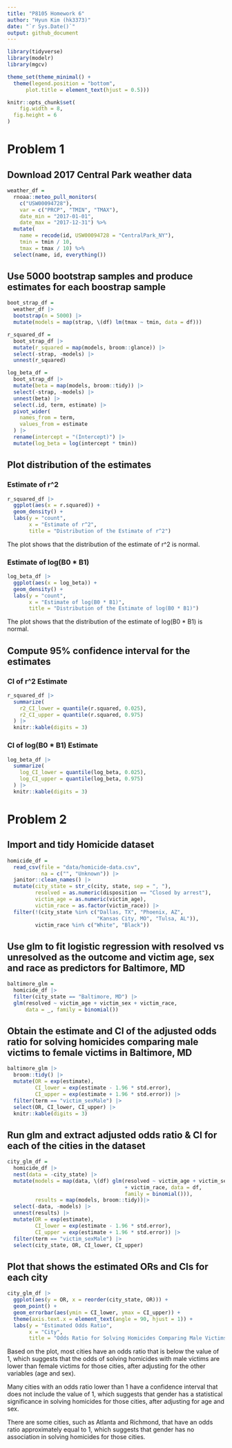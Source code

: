 ```yaml
---
title: "P8105 Homework 6"
author: "Hyun Kim (hk3373)"
date: "`r Sys.Date()`"
output: github_document
---
```


```r
library(tidyverse)
library(modelr)
library(mgcv)

theme_set(theme_minimal() + 
  theme(legend.position = "bottom", 
      plot.title = element_text(hjust = 0.5)))

knitr::opts_chunk$set(
	fig.width = 8, 
  fig.height = 6
)
```

# Problem 1

## Download 2017 Central Park weather data
```r
weather_df = 
  rnoaa::meteo_pull_monitors(
    c("USW00094728"),
    var = c("PRCP", "TMIN", "TMAX"), 
    date_min = "2017-01-01",
    date_max = "2017-12-31") %>%
  mutate(
    name = recode(id, USW00094728 = "CentralPark_NY"),
    tmin = tmin / 10,
    tmax = tmax / 10) %>%
  select(name, id, everything())
```

## Use 5000 bootstrap samples and produce estimates for each boostrap sample
```r
boot_strap_df =
  weather_df |>
  bootstrap(n = 5000) |>
  mutate(models = map(strap, \(df) lm(tmax ~ tmin, data = df)))

r_squared_df =
  boot_strap_df |>
  mutate(r_squared = map(models, broom::glance)) |> 
  select(-strap, -models) |> 
  unnest(r_squared)

log_beta_df = 
  boot_strap_df |>
  mutate(beta = map(models, broom::tidy)) |> 
  select(-strap, -models) |> 
  unnest(beta) |>
  select(.id, term, estimate) |>
  pivot_wider(
    names_from = term,
    values_from = estimate
  ) |>
  rename(intercept = "(Intercept)") |>
  mutate(log_beta = log(intercept * tmin))
```

## Plot distribution of the estimates

### Estimate of r^2
```r
r_squared_df |>
  ggplot(aes(x = r.squared)) +
  geom_density() + 
  labs(y = "count",
       x = "Estimate of r^2",
       title = "Distribution of the Estimate of r^2")
```

The plot shows that the distribution of the estimate of r^2 is normal.

### Estimate of log(B0 * B1)
```r
log_beta_df |>
  ggplot(aes(x = log_beta)) + 
  geom_density() + 
  labs(y = "count",
       x = "Estimate of log(B0 * B1)",
       title = "Distribution of the Estimate of log(B0 * B1)")
```

The plot shows that the distribution of the estimate of log(B0 * B1) is normal.

## Compute 95% confidence interval for the estimates

### CI of r^2 Estimate
```r
r_squared_df |>
  summarize(
    r2_CI_lower = quantile(r.squared, 0.025),
    r2_CI_upper = quantile(r.squared, 0.975)
  ) |>
  knitr::kable(digits = 3)
```

### CI of log(B0 * B1) Estimate
```r
log_beta_df |>
  summarize(
    log_CI_lower = quantile(log_beta, 0.025),
    log_CI_upper = quantile(log_beta, 0.975)
  ) |>
  knitr::kable(digits = 3)
```

# Problem 2

## Import and tidy Homicide dataset
```r
homicide_df = 
  read_csv(file = "data/homicide-data.csv",
           na = c("", "Unknown")) |>
  janitor::clean_names() |>
  mutate(city_state = str_c(city, state, sep = ", "),
         resolved = as.numeric(disposition == "Closed by arrest"),
         victim_age = as.numeric(victim_age), 
         victim_race = as.factor(victim_race)) |>
  filter(!(city_state %in% c("Dallas, TX", "Phoenix, AZ", 
                             "Kansas City, MO", "Tulsa, AL")),
         victim_race %in% c("White", "Black"))
```

## Use glm to fit logistic regression with resolved vs unresolved as the outcome and victim age, sex and race as predictors for Baltimore, MD
```r
baltimore_glm =
  homicide_df |> 
  filter(city_state == "Baltimore, MD") |>
  glm(resolved ~ victim_age + victim_sex + victim_race, 
      data = _, family = binomial())
```

## Obtain the estimate and CI of the adjusted odds ratio for solving homicides comparing male victims to female victims in Baltimore, MD
```r
baltimore_glm |>
  broom::tidy() |>
  mutate(OR = exp(estimate),
         CI_lower = exp(estimate - 1.96 * std.error),
         CI_upper = exp(estimate + 1.96 * std.error)) |>
  filter(term == "victim_sexMale") |>
  select(OR, CI_lower, CI_upper) |>
  knitr::kable(digits = 3)
```

## Run glm and extract adjusted odds ratio & CI for each of the cities in the dataset
```r
city_glm_df = 
  homicide_df |>
  nest(data = -city_state) |>
  mutate(models = map(data, \(df) glm(resolved ~ victim_age + victim_sex 
                                      + victim_race, data = df, 
                                      family = binomial())),
         results = map(models, broom::tidy))|>
  select(-data, -models) |>
  unnest(results) |>
  mutate(OR = exp(estimate),
         CI_lower = exp(estimate - 1.96 * std.error),
         CI_upper = exp(estimate + 1.96 * std.error)) |>
  filter(term == "victim_sexMale") |>
  select(city_state, OR, CI_lower, CI_upper) 
```

## Plot that shows the estimated ORs and CIs for each city
```r
city_glm_df |>
  ggplot(aes(y = OR, x = reorder(city_state, OR))) + 
  geom_point() +
  geom_errorbar(aes(ymin = CI_lower, ymax = CI_upper)) + 
  theme(axis.text.x = element_text(angle = 90, hjust = 1)) +
  labs(y = "Estimated Odds Ratio",
       x = "City", 
       title = "Odds Ratio for Solving Homicides Comparing Male Victims to Female Victims")
```

Based on the plot, most cities have an odds ratio that is below the value of 1, 
which suggests that the odds of solving homicides with male victims are lower
than female victims for those cities, after adjusting for the other variables 
(age and sex). 

Many cities with an odds ratio lower than 1 have a confidence interval that 
does not include the value of 1, which suggests that gender has a statistical 
significance in solving homicides for those cities, after adjusting for age 
and sex. 

There are some cities, such as Atlanta and Richmond, that have an odds ratio 
approximately equal to 1, which suggests that gender has no association in 
solving homicides for those cities. 
